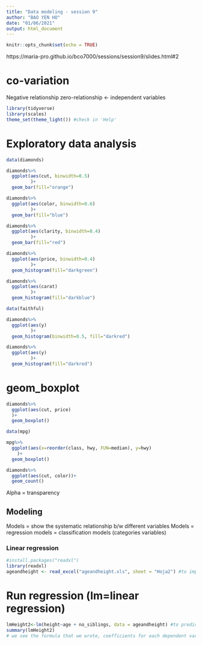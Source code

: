 ```yaml
---
title: "Data modeling - session 9"
author: "BAO YEN HO"
date: "01/06/2021"
output: html_document
---
```


```r
knitr::opts_chunk$set(echo = TRUE)
```

https://maria-pro.github.io/bco7000/sessions/session9/slides.html#2

# co-variation
Negative relationship
zero-relationship <- independent variables

```r
library(tidyverse)
library(scales)
theme_set(theme_light()) #check in 'Help'
```

# Exploratory data analysis
```r
data(diamonds)
```

```r
diamonds%>%
  ggplot(aes(cut, binwidth=0.5)
         )+
  geom_bar(fill="orange")

diamonds%>%
  ggplot(aes(color, binwidth=0.6)
         )+
  geom_bar(fill="blue")

diamonds%>%
  ggplot(aes(clarity, binwidth=0.4)
         )+
  geom_bar(fill="red")

diamonds%>%
  ggplot(aes(price, binwidth=0.4)
         )+
  geom_histogram(fill="darkgreen")

diamonds%>%
  ggplot(aes(carat)
         )+
  geom_histogram(fill="darkblue")
```
```r
data(faithful)
```

```r
diamonds%>%
  ggplot(aes(y)
         )+
  geom_histogram(binwidth=0.5, fill="darkred")

diamonds%>%
  ggplot(aes(y)
         )+
  geom_histogram(fill="darkred")
```
# geom_boxplot
```r
diamonds%>%
  ggplot(aes(cut, price)
  )+
  geom_boxplot()
```
```r
data(mpg)
```

```r
mpg%>%
  ggplot(aes(x=reorder(class, hwy, FUN=median), y=hwy)
    )+
  geom_boxplot()
```
```r
diamonds%>%
  ggplot(aes(cut, color))+
  geom_count()
```
Alpha = transparency

## Modeling
Models = show the systematic relationship b/w different variables
Models = regression models
       = classification models (categories variables)

### Linear regression
```r
#install.packages("readxl")
library(readxl)
ageandheight <- read_excel("ageandheight.xls", sheet = "Hoja2") #to import .xls data
```

# Run regression (lm=linear regression)
```r
lmHeight2<-lm(height~age + no_siblings, data = ageandheight) #to predict the height based on the age and no_Siblings
summary(lmHeight2)
# we see the formula that we wrote, coefficients for each dependent variable: 'age` is positive and `no_siblings` is big number of negative means it is a critical factor.
```

